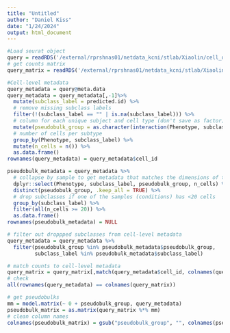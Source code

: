 ```yaml
---
title: "Untitled"
author: "Daniel Kiss"
date: "1/24/2024"
output: html_document
---
```

```r
#Load seurat object
query = readRDS('/external/rprshnas01/netdata_kcni/stlab/Xiaolin/cell_deconv_data/PsychEncode_label_transfer_result_empty_removed.RData')
# get counts matrix
query_matrix = readRDS('/external/rprshnas01/netdata_kcni/stlab/Xiaolin/cell_deconv_data/counts_sn.RData')

```

```r
#Cell-level metadata
query_metadata = query@meta.data
query_metadata = query_metadata[,-1]%>%
  mutate(subclass_label = predicted.id) %>%
  # remove missing subclass labels 
  filter(!(subclass_label == "" | is.na(subclass_label))) %>%
  # column for each unique subject and cell type (don't save as factor)
  mutate(pseudobulk_group = as.character(interaction(Phenotype, subclass_label))) %>%
  # number of cells per subtype
  group_by(Phenotype, subclass_label) %>%
  mutate(n_cells = n()) %>%
  as.data.frame()
rownames(query_metadata) = query_metadata$cell_id
```

```r
pseudobulk_metadata = query_metadata %>%
  # collapse by sample to get metadata that matches the dimensions of the pseudobulk matrix 
  dplyr::select(Phenotype, subclass_label, pseudobulk_group, n_cells) %>%
  distinct(pseudobulk_group, .keep_all = TRUE) %>%
  # drop subclasses if one of the samples (conditions) has <20 cells 
  group_by(subclass_label) %>%
  filter(all(n_cells >= 20)) %>%
  as.data.frame()
rownames(pseudobulk_metadata) = NULL

# filter out droppped subclasses from cell-level metadata
query_metadata = query_metadata %>% 
  filter(pseudobulk_group %in% pseudobulk_metadata$pseudobulk_group,
         subclass_label %in% pseudobulk_metadata$subclass_label)
```

```r
# match counts to cell-level metadata
query_matrix = query_matrix[,match(query_metadata$cell_id, colnames(query_matrix))]
# check
all(rownames(query_metadata) == colnames(query_matrix))

# get pseudobulks
mm = model.matrix(~ 0 + pseudobulk_group, query_metadata)
pseudobulk_matrix = as.matrix(query_matrix %*% mm)
# clean column names 
colnames(pseudobulk_matrix) = gsub("pseudobulk_group", "", colnames(pseudobulk_matrix))
```






